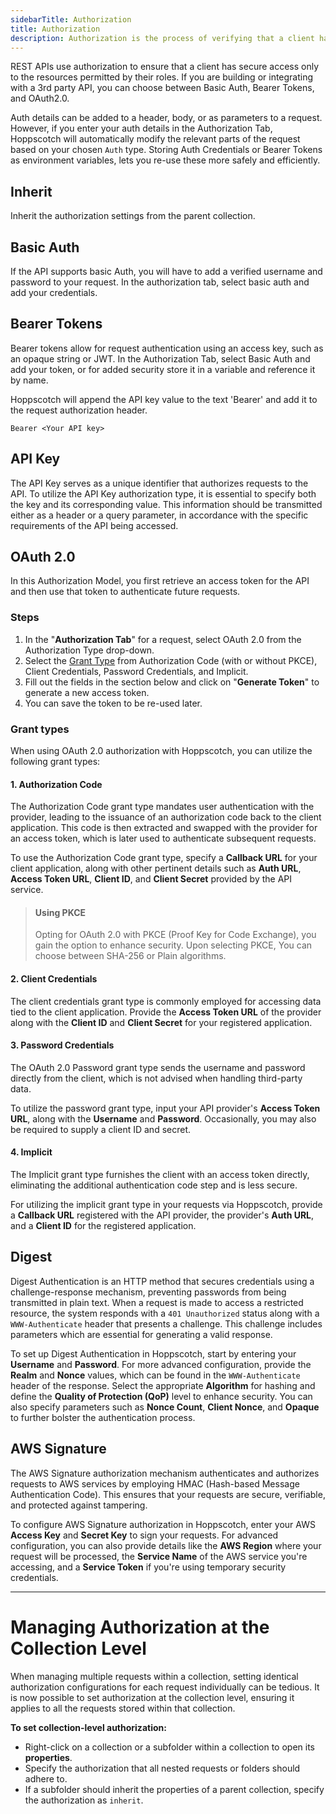 ```yaml
---
sidebarTitle: Authorization
title: Authorization
description: Authorization is the process of verifying that a client has permission to access a resource.
---
```


REST APIs use authorization to ensure that a client has secure access only to the resources permitted by their roles. If you are building or integrating with a 3rd party API, you can choose between Basic Auth, Bearer Tokens, and OAuth2.0.

Auth details can be added to a header, body, or as parameters to a request. However, if you enter your auth details in the Authorization Tab, Hoppscotch will automatically modify the relevant parts of the request based on your chosen `Auth` type. Storing Auth Credentials or Bearer Tokens as environment variables, lets you re-use these more safely and efficiently.

## Inherit
Inherit the authorization settings from the parent collection.

## Basic Auth

If the API supports basic Auth, you will have to add a verified username and password to your request. In the authorization tab, select basic auth and add your credentials.

## Bearer Tokens

Bearer tokens allow for request authentication using an access key, such as an opaque string or JWT. In the Authorization Tab, select Basic Auth and add your token, or for added security store it in a variable and reference it by name.

Hoppscotch will append the API key value to the text 'Bearer' and add it to the request authorization header.

```
Bearer <Your API key>
```

## API Key
The API Key serves as a unique identifier that authorizes requests to the API. To utilize the API Key authorization type, it is essential to specify both the key and its corresponding value. This information should be transmitted either as a header or a query parameter, in accordance with the specific requirements of the API being accessed.

## OAuth 2.0

In this Authorization Model, you first retrieve an access token for the API and then use that token to authenticate future requests.

### Steps

1. In the "**Authorization Tab**" for a request, select OAuth 2.0 from the Authorization Type drop-down.
2. Select the [Grant Type](/documentation/features/authorization#grant-types) from Authorization Code (with or without PKCE), Client Credentials, Password Credentials, and Implicit.
3. Fill out the fields in the section below and click on "**Generate Token**" to generate a new access token.
4. You can save the token to be re-used later.

### Grant types

When using OAuth 2.0 authorization with Hoppscotch, you can utilize the following grant types:


#### 1. Authorization Code

The Authorization Code grant type mandates user authentication with the provider, leading to the issuance of an authorization code back to the client application. This code is then extracted and swapped with the provider for an access token, which is later used to authenticate subsequent requests.

To use the Authorization Code grant type, specify a **Callback URL** for your client application, along with other pertinent details such as **Auth URL**, **Access Token URL**, **Client ID**, and **Client Secret** provided by the API service.

> #### Using PKCE
> 
> Opting for OAuth 2.0 with PKCE (Proof Key for Code Exchange), you gain the option to enhance security. Upon selecting PKCE, You can choose between SHA-256 or Plain algorithms.

#### 2. Client Credentials

The client credentials grant type is commonly employed for accessing data tied to the client application. Provide the **Access Token URL** of the provider along with the **Client ID** and **Client Secret** for your registered application.

#### 3. Password Credentials

The OAuth 2.0 Password grant type sends the username and password directly from the client, which is not advised when handling third-party data.

To utilize the password grant type, input your API provider's **Access Token URL**, along with the **Username** and **Password**. Occasionally, you may also be required to supply a client ID and secret.

#### 4. Implicit

The Implicit grant type furnishes the client with an access token directly, eliminating the additional authentication code step and is less secure.

For utilizing the implicit grant type in your requests via Hoppscotch, provide a **Callback URL** registered with the API provider, the provider's **Auth URL**, and a **Client ID** for the registered application.

## Digest

Digest Authentication is an HTTP method that secures credentials using a challenge-response mechanism, preventing passwords from being transmitted in plain text. When a request is made to access a restricted resource, the system responds with a `401 Unauthorized` status along with a `WWW-Authenticate` header that presents a challenge. This challenge includes parameters which are essential for generating a valid response.

To set up Digest Authentication in Hoppscotch, start by entering your **Username** and **Password**. For more advanced configuration, provide the **Realm** and **Nonce** values, which can be found in the `WWW-Authenticate` header of the response. Select the appropriate **Algorithm** for hashing and define the **Quality of Protection (QoP)** level to enhance security. You can also specify parameters such as **Nonce Count**, **Client Nonce**, and **Opaque** to further bolster the authentication process.

## AWS Signature

The AWS Signature authorization mechanism authenticates and authorizes requests to AWS services by employing HMAC (Hash-based Message Authentication Code). This ensures that your requests are secure, verifiable, and protected against tampering.

To configure AWS Signature authorization in Hoppscotch, enter your AWS **Access Key** and **Secret Key** to sign your requests. For advanced configuration, you can also provide details like the **AWS Region** where your request will be processed, the **Service Name** of the AWS service you're accessing, and a **Service Token** if you're using temporary security credentials.

---

# Managing Authorization at the Collection Level
When managing multiple requests within a collection, setting identical authorization configurations for each request individually can be tedious. It is now possible to set authorization at the collection level, ensuring it applies to all the requests stored within that collection.

**To set collection-level authorization:**

- Right-click on a collection or a subfolder within a collection to open its **properties**.
- Specify the authorization that all nested requests or folders should adhere to.
- If a subfolder should inherit the properties of a parent collection, specify the authorization as `inherit`.